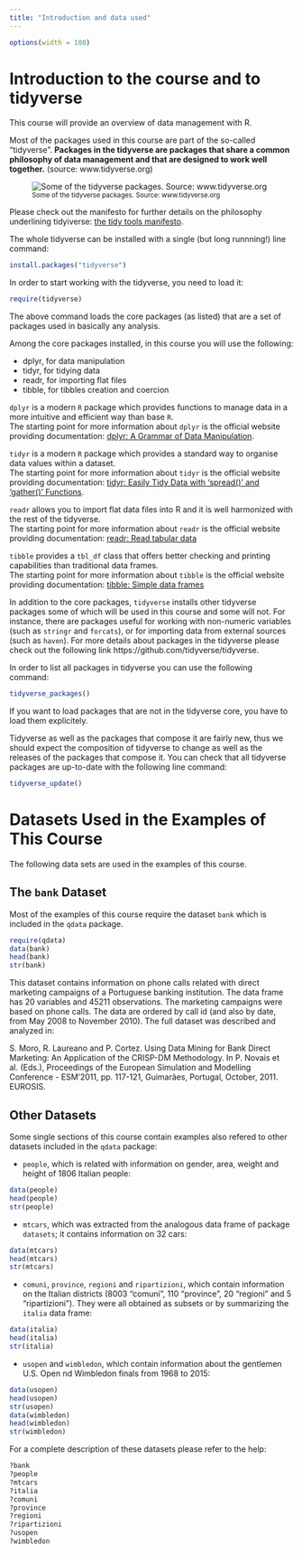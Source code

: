 ```yaml
---
title: "Introduction and data used"
---
```


```r
options(width = 108)
```

# Introduction to the course and to tidyverse

This course will provide an overview of data management with R.

Most of the packages used in this course are part of the so-called "tidyverse". __Packages in the tidyverse are packages that share a common philosophy of data management and that are designed to work well together.__ (source: www.tidyverse.org) 


![<small>Some of the tidyverse packages. Source: www.tidyverse.org</small>](./images/tidyverse.png)


Please check out the manifesto for further details on the philosophy underlining tidyiverse:  [the tidy tools manifesto](https://cran.r-project.org/web/packages/tidyverse/vignettes/manifesto.html). 

The whole tidyverse can be installed with a single (but long runnning!) line command:

```r
install.packages("tidyverse")
```

In order to start working with the tidyverse, you need to load it:

```r
require(tidyverse)
```

The above command loads the core packages (as listed) that are a set of packages used in basically any analysis. 

Among the core packages installed, in this course you will use the following:

* dplyr, for data manipulation
* tidyr, for tidying data
* readr, for importing flat files
* tibble, for tibbles creation and coercion


`dplyr` is a modern `R` package which provides functions to manage data in a more intuitive and efficient way than base `R`.  
The starting point for more information about `dplyr` is the official website providing documentation: [dplyr: A Grammar of Data Manipulation](https://cran.r-project.org/web/packages/dplyr/index.html).  

`tidyr` is a modern `R` package which provides a standard way to organise data values within a dataset.  
The starting point for more information about `tidyr` is the official website providing documentation: [tidyr: Easily Tidy Data with 'spread()' and 'gather()' Functions](https://cran.r-project.org/web/packages/tidyr/index.html).  

`readr` allows you to import flat data files into R and it is well harmonized with the rest of the tidyverse.  
The starting point for more information about `readr` is the official website providing documentation: [readr: Read tabular data](https://cran.r-project.org/web/packages/readr/index.html)

`tibble` provides a `tbl_df` class that offers better checking and printing capabilities than traditional data frames.  
The starting point for more information about `tibble` is the official website providing documentation: [tibble: Simple data frames](https://cran.r-project.org/web/packages/tibble/index.html)

In addition to the core packages, `tidyverse` installs other tidyverse packages some of which will be used in this course and some will not. For instance, there are packages useful for working with non-numeric variables (such as `stringr` and `forcats`), or for importing data from external sources (such as `haven`). For more details about packages in the tidyverse please check out the following link https://github.com/tidyverse/tidyverse. 

In order to list all packages in tidyverse you can use the following command:


```r
tidyverse_packages()
```


If you want to load packages that are not in the tidyverse core, you have to load them explicitely.

Tidyverse as well as the packages that compose it are fairly new, thus we should expect the composition of tidyverse to change as well as the releases of the packages that compose it. You can check that all tidyverse packages are up-to-date with the following line command:

```r
tidyverse_update()
```


# Datasets Used in the Examples of This Course

The following data sets are used in the examples of this course.

## The `bank` Dataset

Most of the examples of this course require the dataset `bank` which is included in the `qdata` package.

```r
require(qdata)
data(bank)
head(bank)
str(bank)
```

This dataset contains information on phone calls related with direct marketing campaigns of a Portuguese banking institution. The data frame has 20 variables and 45211 observations. The marketing campaigns were based on phone calls. The data are ordered by call id (and also by date, from May 2008 to November 2010). The full dataset was described and analyzed in:

S. Moro, R. Laureano and P. Cortez. Using Data Mining for Bank Direct Marketing: An Application of the CRISP-DM Methodology. In P. Novais et al. (Eds.), Proceedings of the European Simulation and Modelling Conference - ESM'2011, pp. 117-121, Guimarães, Portugal, October, 2011. EUROSIS.


## Other Datasets

Some single sections of this course contain examples also refered to other datasets included in the `qdata` package:

* `people`, which is related with information on gender, area, weight and height of 1806 Italian people:

```r
data(people)
head(people)
str(people)
```

* `mtcars`, which was extracted from the analogous data frame of package `datasets`; it contains information on 32 cars:

```r
data(mtcars)
head(mtcars)
str(mtcars)
```

* `comuni`, `province`, `regioni` and `ripartizioni`, which contain information on the Italian districts (8003 "comuni", 110 "province", 20 "regioni" and 5 "ripartizioni"). They were all obtained as subsets or by summarizing the `italia` data frame:

```r
data(italia)
head(italia)
str(italia)
```

* `usopen` and `wimbledon`, which contain information about the gentlemen U.S. Open nd Wimbledon finals from 1968 to 2015:

```r
data(usopen)
head(usopen)
str(usopen)
data(wimbledon)
head(wimbledon)
str(wimbledon)
```

For a complete description of these datasets please refer to the help:

```r
?bank
?people
?mtcars
?italia
?comuni
?province
?regioni
?ripartizioni
?usopen
?wimbledon
```

